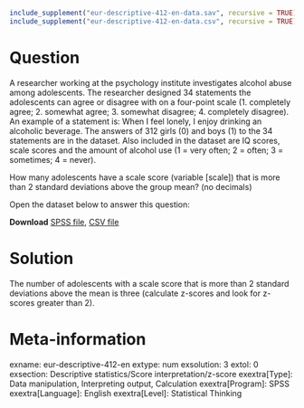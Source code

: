 ```r
include_supplement("eur-descriptive-412-en-data.sav", recursive = TRUE)
include_supplement("eur-descriptive-412-en-data.csv", recursive = TRUE)
```

Question
========
A researcher working at the psychology institute investigates alcohol abuse among adolescents. The researcher designed 34 statements the adolescents can agree or disagree with on a four-point scale (1. completely agree; 2. somewhat agree; 3. somewhat disagree; 4. completely disagree). An example of a statement is: When I feel lonely, I enjoy drinking an alcoholic beverage. The answers of 312 girls (0) and boys (1) to the 34 statements are in the dataset. Also included in the dataset are IQ scores, scale scores and the amount of alcohol use (1 = very often; 2 = often; 3 = sometimes; 4 = never).

How many adolescents have a scale score (variable [scale]) that is more than 2 standard deviations above the group mean? (no decimals)

Open the dataset below to answer this question:

**Download** [SPSS file](eur-descriptive-412-en-data.sav), [CSV file](eur-descriptive-412-en-data.csv)


Solution
========
The number of adolescents with a scale score that is more than 2 standard deviations above the mean is three (calculate z-scores and look for z-scores greater than 2).


Meta-information
================
exname: eur-descriptive-412-en
extype: num
exsolution: 3
extol: 0
exsection: Descriptive statistics/Score interpretation/z-score
exextra[Type]: Data manipulation, Interpreting output, Calculation
exextra[Program]: SPSS
exextra[Language]: English
exextra[Level]: Statistical Thinking

